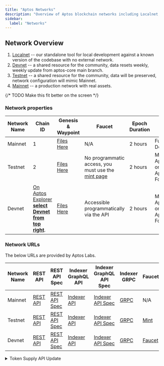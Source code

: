 ```yaml
---
title: "Aptos Networks"
description: "Overview of Aptos blockchain networks including Localnet, Devnet, Testnet, and Mainnet with their properties, URLs, and configuration details."
sidebar:
  label: "Networks"
---
```


## Network Overview

1. [Localnet](http://127.0.0.1:8080) -- our standalone tool for local development against a known version of the codebase with no external network.
2. [Devnet](https://api.devnet.aptoslabs.com/v1/spec#/) -- a shared resource for the community, data resets weekly, weekly update from aptos-core main branch.
3. [Testnet](https://api.testnet.aptoslabs.com/v1/spec#/) -- a shared resource for the community, data will be preserved, network configuration will mimic Mainnet.
4. [Mainnet](https://api.mainnet.aptoslabs.com/v1/spec#/) -- a production network with real assets.

{/* TODO Make this fit better on the screen */}

### Network properties

| Network Name | Chain ID                                                                                              | Genesis & Waypoint                                                           | Faucet                                                                | Epoch Duration | Network Provider                                    | Release Cadence | Wipe Cadence |
| ------------ | ----------------------------------------------------------------------------------------------------- | ---------------------------------------------------------------------------- | --------------------------------------------------------------------- | -------------- | --------------------------------------------------- | --------------- | ------------ |
| Mainnet      | 1                                                                                                     | [Files Here](https://github.com/aptos-labs/aptos-networks/tree/main/mainnet) | N/A                                                                   | 2 hours        | Fully Decentralized                                 | Monthly, varies | Never        |
| Testnet      | 2                                                                                                     | [Files Here](https://github.com/aptos-labs/aptos-networks/tree/main/testnet) | No programmatic access, you must use the [mint page](/network/faucet) | 2 hours        | Managed by Aptos Labs on behalf of Aptos Foundation | Monthly, varies | Never        |
| Devnet       | [On Aptos Explorer **select Devnet from top right**](https://explorer.aptoslabs.com/?network=Devnet). | [Files Here](https://github.com/aptos-labs/aptos-networks/tree/main/devnet)  | Accessible programmatically via the API                               | 2 hours        | Managed by Aptos Labs on behalf of Aptos Foundation | Weekly          | On update    |

### Network URLs

The below URLs are provided by Aptos Labs.

| Network Name | REST API                                         | REST API Spec                                                | Indexer GraphQL API                                         | Indexer GraphQL API Spec                                                                                          | Indexer GRPC                               | Faucet                                         | Current Token Supply API                                |
| ------------ | ------------------------------------------------ | ------------------------------------------------------------ | ----------------------------------------------------------- | ----------------------------------------------------------------------------------------------------------------- | ------------------------------------------ | ---------------------------------------------- | ------------------------------------------------------- |
| Mainnet      | [REST API](https://api.mainnet.aptoslabs.com/v1) | [REST API Spec](https://api.mainnet.aptoslabs.com/v1/spec#/) | [Indexer API](https://api.mainnet.aptoslabs.com/v1/graphql) | [Indexer API Spec](https://cloud.hasura.io/public/graphiql?endpoint=https://api.mainnet.aptoslabs.com/v1/graphql) | [GRPC](https://grpc.mainnet.aptoslabs.com) | N/A                                            | [API](https://aptos-supply.dev.gcp.aptosdev.com/supply) |
| Testnet      | [REST API](https://api.testnet.aptoslabs.com/v1) | [REST API Spec](https://api.testnet.aptoslabs.com/v1/spec#/) | [Indexer API](https://api.testnet.aptoslabs.com/v1/graphql) | [Indexer API Spec](https://cloud.hasura.io/public/graphiql?endpoint=https://api.testnet.aptoslabs.com/v1/graphql) | [GRPC](https://grpc.testnet.aptoslabs.com) | [Mint](/network/faucet)                        | N/A                                                     |
| Devnet       | [REST API](https://api.devnet.aptoslabs.com/v1)  | [REST API Spec](https://api.devnet.aptoslabs.com/v1/spec#/)  | [Indexer API](https://api.devnet.aptoslabs.com/v1/graphql)  | [Indexer API Spec](https://cloud.hasura.io/public/graphiql?endpoint=https://api.devnet.aptoslabs.com/v1/graphql)  | [GRPC](https://grpc.devnet.aptoslabs.com)  | [Faucet](https://faucet.devnet.aptoslabs.com/) | N/A                                                     |

<details>
  <summary>Token Supply API Update</summary>
  On December 12, 2024, the Aptos Foundation updated its current token supply API. This updated version of the API more accurately reflects the current circulating supply of mainnet by updating the circulating supply number as of the beginning of the current monthly period. The previous version of the API reported the circulating supply as of the prior monthly period. There have been no changes to the network’s circulating supply schedule and the network’s circulating supply remains consistent with the original tokenomics as published [here](https://aptosfoundation.org/currents/aptos-tokenomics-overview).
</details>
